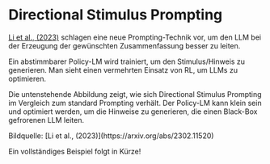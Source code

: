 # Directional Stimulus Prompting


[Li et al., (2023)](https://arxiv.org/abs/2302.11520) schlagen eine neue Prompting-Technik vor, um den LLM bei der Erzeugung der gewünschten Zusammenfassung besser zu leiten.

Ein abstimmbarer Policy-LM wird trainiert, um den Stimulus/Hinweis zu generieren. Man sieht einen vermehrten Einsatz von RL, um LLMs zu optimieren.

Die untenstehende Abbildung zeigt, wie sich Directional Stimulus Prompting im Vergleich zum standard Prompting verhält. Der Policy-LM kann klein sein und optimiert werden, um die Hinweise zu generieren, die einen Black-Box gefrorenen LLM leiten.

<Screenshot src={DSP} alt="DSP" />
Bildquelle: [Li et al., (2023)](https://arxiv.org/abs/2302.11520)

Ein vollständiges Beispiel folgt in Kürze!
